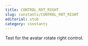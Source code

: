 ```yaml
---
title: CONTROL_ROT_RIGHT
slug: constants/CONTROL_ROT_RIGHT
editorial: stub
category: constants
---
```


<LSLConstant
	name="CONTROL_ROT_RIGHT"
	type="integer"
	value="0x200"
/>

Test for the avatar rotate right control.
